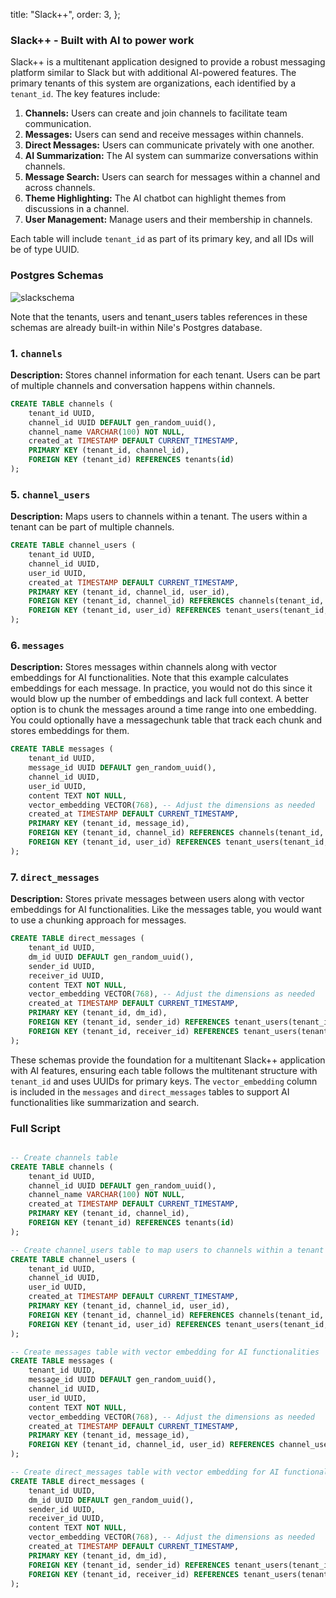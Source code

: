 
  title: "Slack++",
  order: 3,
};

### Slack++ - Built with AI to power work

Slack++ is a multitenant application designed to provide a robust messaging platform similar to Slack but with additional AI-powered features. The primary tenants of this system are organizations, each identified by a `tenant_id`. The key features include:

1. **Channels:** Users can create and join channels to facilitate team communication.
2. **Messages:** Users can send and receive messages within channels.
3. **Direct Messages:** Users can communicate privately with one another.
4. **AI Summarization:** The AI system can summarize conversations within channels.
5. **Message Search:** Users can search for messages within a channel and across channels.
6. **Theme Highlighting:** The AI chatbot can highlight themes from discussions in a channel.
7. **User Management:** Manage users and their membership in channels.

Each table will include `tenant_id` as part of its primary key, and all IDs will be of type UUID.

### Postgres Schemas

![slackschema](/docs/slackschema.png)

Note that the tenants, users and tenant_users tables references in these schemas are already built-in within Nile's
Postgres database.

### 1. `channels`

**Description:** Stores channel information for each tenant. Users can be part of multiple channels and conversation happens within channels.

```sql
CREATE TABLE channels (
    tenant_id UUID,
    channel_id UUID DEFAULT gen_random_uuid(),
    channel_name VARCHAR(100) NOT NULL,
    created_at TIMESTAMP DEFAULT CURRENT_TIMESTAMP,
    PRIMARY KEY (tenant_id, channel_id),
    FOREIGN KEY (tenant_id) REFERENCES tenants(id)
);

```

### 5. `channel_users`

**Description:** Maps users to channels within a tenant. The users within a tenant can be part of multiple channels.

```sql
CREATE TABLE channel_users (
    tenant_id UUID,
    channel_id UUID,
    user_id UUID,
    created_at TIMESTAMP DEFAULT CURRENT_TIMESTAMP,
    PRIMARY KEY (tenant_id, channel_id, user_id),
    FOREIGN KEY (tenant_id, channel_id) REFERENCES channels(tenant_id, channel_id),
    FOREIGN KEY (tenant_id, user_id) REFERENCES tenant_users(tenant_id, user_id)
);

```

### 6. `messages`

**Description:** Stores messages within channels along with vector embeddings for AI functionalities. Note that this example calculates embeddings for each message. In practice, you would not do this since it would blow up the number of embeddings and lack full context. A better option is to chunk the messages around a time range into one embedding. You could optionally have a messagechunk table that track each chunk and stores embeddings for them. 

```sql
CREATE TABLE messages (
    tenant_id UUID,
    message_id UUID DEFAULT gen_random_uuid(),
    channel_id UUID,
    user_id UUID,
    content TEXT NOT NULL,
    vector_embedding VECTOR(768), -- Adjust the dimensions as needed
    created_at TIMESTAMP DEFAULT CURRENT_TIMESTAMP,
    PRIMARY KEY (tenant_id, message_id),
    FOREIGN KEY (tenant_id, channel_id) REFERENCES channels(tenant_id, channel_id),
    FOREIGN KEY (tenant_id, user_id) REFERENCES tenant_users(tenant_id, user_id)
);

```

### 7. `direct_messages`

**Description:** Stores private messages between users along with vector embeddings for AI functionalities. Like the messages table, you would want to use a chunking approach for messages.

```sql
CREATE TABLE direct_messages (
    tenant_id UUID,
    dm_id UUID DEFAULT gen_random_uuid(),
    sender_id UUID,
    receiver_id UUID,
    content TEXT NOT NULL,
    vector_embedding VECTOR(768), -- Adjust the dimensions as needed
    created_at TIMESTAMP DEFAULT CURRENT_TIMESTAMP,
    PRIMARY KEY (tenant_id, dm_id),
    FOREIGN KEY (tenant_id, sender_id) REFERENCES tenant_users(tenant_id, user_id),
    FOREIGN KEY (tenant_id, receiver_id) REFERENCES tenant_users(tenant_id, user_id)
);

```

These schemas provide the foundation for a multitenant Slack++ application with AI features, ensuring each table follows the multitenant structure with `tenant_id` and uses UUIDs for primary keys. The `vector_embedding` column is included in the `messages` and `direct_messages` tables to support AI functionalities like summarization and search.

### Full Script

```sql

-- Create channels table
CREATE TABLE channels (
    tenant_id UUID,
    channel_id UUID DEFAULT gen_random_uuid(),
    channel_name VARCHAR(100) NOT NULL,
    created_at TIMESTAMP DEFAULT CURRENT_TIMESTAMP,
    PRIMARY KEY (tenant_id, channel_id),
    FOREIGN KEY (tenant_id) REFERENCES tenants(id)
);

-- Create channel_users table to map users to channels within a tenant
CREATE TABLE channel_users (
    tenant_id UUID,
    channel_id UUID,
    user_id UUID,
    created_at TIMESTAMP DEFAULT CURRENT_TIMESTAMP,
    PRIMARY KEY (tenant_id, channel_id, user_id),
    FOREIGN KEY (tenant_id, channel_id) REFERENCES channels(tenant_id, channel_id),
    FOREIGN KEY (tenant_id, user_id) REFERENCES tenant_users(tenant_id, user_id)
);

-- Create messages table with vector embedding for AI functionalities
CREATE TABLE messages (
    tenant_id UUID,
    message_id UUID DEFAULT gen_random_uuid(),
    channel_id UUID,
    user_id UUID,
    content TEXT NOT NULL,
    vector_embedding VECTOR(768), -- Adjust the dimensions as needed
    created_at TIMESTAMP DEFAULT CURRENT_TIMESTAMP,
    PRIMARY KEY (tenant_id, message_id),
    FOREIGN KEY (tenant_id, channel_id, user_id) REFERENCES channel_users(tenant_id, channel_id, user_id)
);

-- Create direct_messages table with vector embedding for AI functionalities
CREATE TABLE direct_messages (
    tenant_id UUID,
    dm_id UUID DEFAULT gen_random_uuid(),
    sender_id UUID,
    receiver_id UUID,
    content TEXT NOT NULL,
    vector_embedding VECTOR(768), -- Adjust the dimensions as needed
    created_at TIMESTAMP DEFAULT CURRENT_TIMESTAMP,
    PRIMARY KEY (tenant_id, dm_id),
    FOREIGN KEY (tenant_id, sender_id) REFERENCES tenant_users(tenant_id, user_id),
    FOREIGN KEY (tenant_id, receiver_id) REFERENCES tenant_users(tenant_id, user_id)
);

```
